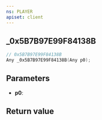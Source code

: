 ```yaml
---
ns: PLAYER
apiset: client
---
```

## _0x5B7B97E99F84138B

```c
// 0x5B7B97E99F84138B
Any _0x5B7B97E99F84138B(Any p0);
```


## Parameters
* **p0**:

## Return value